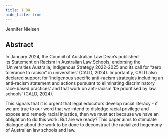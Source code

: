 ```yaml
---
title: 1.B4
hide_title: true
---
```


<AbstractHeader sKey='id1_B4'>
    Jennifer Nielsen
</AbstractHeader>

## Abstract

In January 2024, the Council of Australian Law Dean’s published its Statement on Racism in
Australian Law Schools, endorsing the ‘Universities Australia, Indigenous Strategy 2022-2025 and its
call for “zero tolerance to racism” in universities’ (CALD, 2024). Importantly, CALD also declared
support for ‘Indigenous specific anti-racism strategies including an anti-racism statement and actions
pursuant to eliminating discriminatory race-based practices’ and that work on anti-racism ‘be
prioritised by law schools’ (CALD, 2024).

This signals that it is urgent that legal educators develop racial literacy - if we are true to our word
that we intend to dislodge racial privilege and expose and remedy racial injustice, then we must act
because we have an obligation to do this work. But are we ready?
This paper aims to stimulate dialogue about the work to be done to deconstruct the racialized
hegemony of Australian law schools and law.